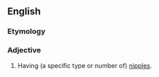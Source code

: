 ==English==

===Etymology===
{{suffix|en|nipple|ed}}

===Adjective===
{{en-adj|-}}

# {{lb|en|often|in combination}} Having (a specific type or number of) [[nipple]]s.